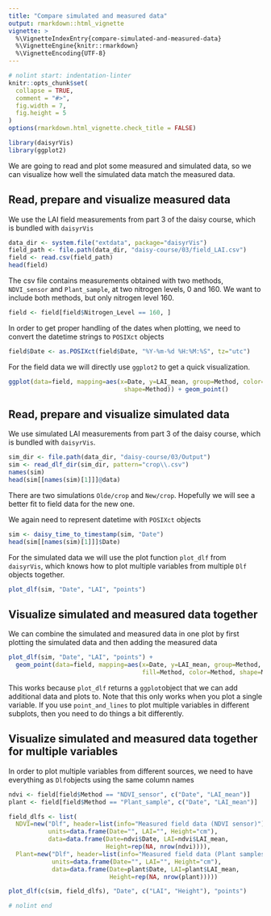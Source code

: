```yaml
---
title: "Compare simulated and measured data"
output: rmarkdown::html_vignette
vignette: >
  %\VignetteIndexEntry{compare-simulated-and-measured-data}
  %\VignetteEngine{knitr::rmarkdown}
  %\VignetteEncoding{UTF-8}
---
```


```r
# nolint start: indentation-linter
knitr::opts_chunk$set(
  collapse = TRUE,
  comment = "#>",
  fig.width = 7,
  fig.height = 5
)
options(rmarkdown.html_vignette.check_title = FALSE)
```
```r
library(daisyrVis)
library(ggplot2)
```

We are going to read and plot some measured and simulated data, so we can visualize how well the simulated data match the measured data. 

## Read, prepare and visualize measured data
We use the LAI field measurements from part 3 of the daisy course, which is bundled with `daisyrVis`
```r
data_dir <- system.file("extdata", package="daisyrVis")
field_path <- file.path(data_dir, "daisy-course/03/field_LAI.csv")
field <- read.csv(field_path)
head(field)
```
The csv file contains measurements obtained with two methods, `NDVI_sensor` and `Plant_sample`, at two nitrogen levels, 0 and 160.  We want to include both methods, but only nitrogen level 160.

```r
field <- field[field$Nitrogen_Level == 160, ]
```

In order to get proper handling of the dates when plotting, we need to convert the datetime strings to `POSIXct` objects
```r
field$Date <- as.POSIXct(field$Date, "%Y-%m-%d %H:%M:%S", tz="utc")
```

For the field data we will directly use `ggplot2` to get a quick visualization.
```r
ggplot(data=field, mapping=aes(x=Date, y=LAI_mean, group=Method, color=Method,
                                shape=Method)) + geom_point()
```


## Read, prepare and visualize simulated data
We use simulated LAI measurements from part 3 of the daisy course, which is bundled with `daisyrVis`.

```r
sim_dir <- file.path(data_dir, "daisy-course/03/Output")
sim <- read_dlf_dir(sim_dir, pattern="crop\\.csv")
names(sim)
head(sim[[names(sim)[1]]]@data)
```
There are two simulations `Olde/crop` and `New/crop`. Hopefully we will see a better fit to field data for the new one.

We again need to represent datetime with `POSIXct` objects
```r
sim <- daisy_time_to_timestamp(sim, "Date")
head(sim[[names(sim)[1]]]$Date)
```

For the simulated data we will use the plot function `plot_dlf` from `daisyrVis`, which knows how to plot multiple variables from multiple `Dlf` objects together.
```r
plot_dlf(sim, "Date", "LAI", "points")
```


## Visualize simulated and measured data together
We can combine the simulated and measured data in one plot by first plotting the simulated data and then adding the measured data

```r
plot_dlf(sim, "Date", "LAI", "points") + 
  geom_point(data=field, mapping=aes(x=Date, y=LAI_mean, group=Method,
                                     fill=Method, color=Method, shape=Method))
```
This works because `plot_dlf` returns a `ggplot`object that we can add additional data and plots to. Note that this only works when you plot a single variable. If you use `point_and_lines` to plot multiple variables in different subplots, then you need to do things a bit differently.

## Visualize simulated and measured data together for multiple variables
In order to plot multiple variables from different sources, we need to have everything as `Dlf`objects using the same column names
```r
ndvi <- field[field$Method == "NDVI_sensor", c("Date", "LAI_mean")]
plant <- field[field$Method == "Plant_sample", c("Date", "LAI_mean")]

field_dlfs <- list(
  NDVI=new("Dlf", header=list(info="Measured field data (NDVI sensor)"),
           units=data.frame(Date="", LAI="", Height="cm"),
           data=data.frame(Date=ndvi$Date, LAI=ndvi$LAI_mean,
                           Height=rep(NA, nrow(ndvi)))),
  Plant=new("Dlf", header=list(info="Measured field data (Plant samples)"),
            units=data.frame(Date="", LAI="", Height="cm"),
            data=data.frame(Date=plant$Date, LAI=plant$LAI_mean,
                            Height=rep(NA, nrow(plant)))))
```

```r
plot_dlf(c(sim, field_dlfs), "Date", c("LAI", "Height"), "points")
```

```r
# nolint end
```
